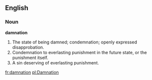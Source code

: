 ==English==

===Noun===

'''damnation'''

#The state of being damned; condemnation; openly expressed disapprobation.
#Condemnation to everlasting punishment in the future state, or the punishment itself.
#A sin deserving of everlasting punishment.

[[fr:damnation]]
[[pl:Damnation]]
